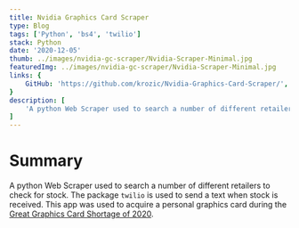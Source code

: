 ```yaml
---
title: Nvidia Graphics Card Scraper
type: Blog
tags: ['Python', 'bs4', 'twilio']
stack: Python
date: '2020-12-05'
thumb: ../images/nvidia-gc-scraper/Nvidia-Scraper-Minimal.jpg
featuredImg: ../images/nvidia-gc-scraper/Nvidia-Scraper-Minimal.jpg
links: {
	GitHub: 'https://github.com/krozic/Nvidia-Graphics-Card-Scraper/',
}
description: [
	'A python Web Scraper used to search a number of different retailers to check for stock. The package `twilio` is used to send a text when stock is received. This app was used to acquire a personal graphics card during the "Great Graphics Card Shortage of 2020".'
]
---
```


# Summary

A python Web Scraper used to search a number of different retailers to check for stock. The package `twilio` is used to send a text when stock is received. This app was used to acquire a personal graphics card during the [Great Graphics Card Shortage of 2020](https://www.bbc.com/news/technology-55755820).